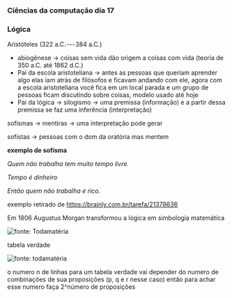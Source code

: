 




### Ciências da computação dia 17

### Lógica

Aristóteles (322 a.C. --- 384 a.C.)

-   abiogênese → coisas sem vida dão origem a coisas com vida (teoria de
    350 a.C. até 1862 d.C.)
-   Pai da escola aristoteliana → antes as pessoas que queriam aprender
    algo elas iam atrás de filósofos e ficavam andando com ele, agora
    com a escola aristoteliana você fica em um local parada e um grupo
    de pessoas ficam discutindo sobre coisas, modelo usado até hoje
-   Pai da lógica → silogismo → uma premissa (informação) e a partir
    dessa premissa se faz uma inferência (interpretação)

sofismas → mentiras → uma interpretação pode gerar

sofistas → pessoas com o dom da oratória mas mentem

**exemplo de sofisma**

*Quem não trabalha tem muito tempo livre.*

*Tempo é dinheiro*

*Então quem não trabalha é rico.*

exemplo retirado de https://brainly.com.br/tarefa/21378636








Em 1806 Augustus Morgan transformou a lógica em simbologia matemática

![fonte: Todamatéria](https://cdn-images-1.medium.com/max/800/0*pK3bFd2P3SONsgj3.jpg)

tabela verdade

![fonte: todamatéria](https://cdn-images-1.medium.com/max/800/0*a-DbQIG5WVtV-x5a)

o numero n de linhas para um tabela verdade vai depender do numero de
combinações de sua proposições (p, q e r nesse caso) então para achar
esse numero faça 2\^número de proposições


